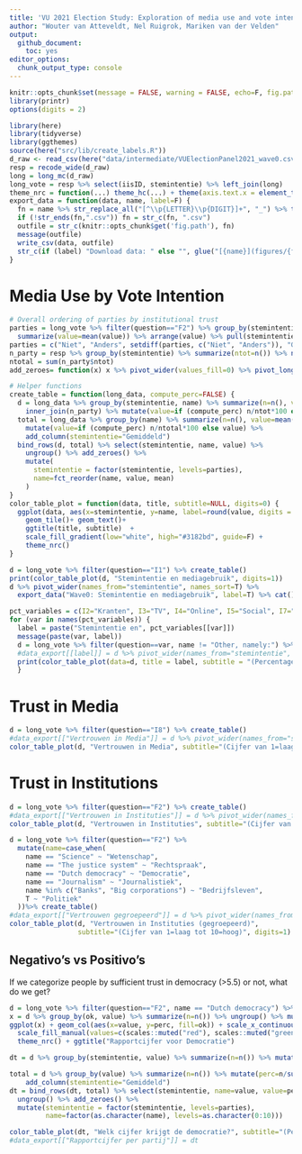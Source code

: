 ```yaml
---
title: 'VU 2021 Election Study: Exploration of media use and vote intention before the campaign'
author: "Wouter van Atteveldt, Nel Ruigrok, Mariken van der Velden"
output: 
  github_document:
    toc: yes
editor_options: 
  chunk_output_type: console
---
```



```r
knitr::opts_chunk$set(message = FALSE, warning = FALSE, echo=F, fig.path='figures/', fig.width = 10)
library(printr)
options(digits = 2)
```


```r
library(here)
library(tidyverse)
library(ggthemes)
source(here("src/lib/create_labels.R"))
d_raw <- read_csv(here("data/intermediate/VUElectionPanel2021_wave0.csv"))
resp = recode_wide(d_raw)
long = long_mc(d_raw)
long_vote = resp %>% select(iisID, stemintentie) %>% left_join(long)
theme_nrc = function(...) theme_hc(...) + theme(axis.text.x = element_text(angle = 45, hjust = 1), axis.title.x=element_blank(), axis.title.y=element_blank())
export_data = function(data, name, label=F) {
  fn = name %>% str_replace_all("[^\\p{LETTER}\\p{DIGIT}]+", "_") %>% trimws() 
  if (!str_ends(fn,".csv")) fn = str_c(fn, ".csv")
  outfile = str_c(knitr::opts_chunk$get('fig.path'), fn)
  message(outfile)
  write_csv(data, outfile)
  str_c(if (label) "Download data: " else "", glue("[{name}](figures/{fn})"))
} 
```

# Media Use by Vote Intention


```r
# Overall ordering of parties by institutional trust
parties = long_vote %>% filter(question=="F2") %>% group_by(stemintentie) %>% 
  summarize(value=mean(value)) %>% arrange(value) %>% pull(stemintentie)
parties = c("Niet", "Anders", setdiff(parties, c("Niet", "Anders")), "Gemiddeld")
n_party = resp %>% group_by(stemintentie) %>% summarize(ntot=n()) %>% na.omit()
ntotal = sum(n_party$ntot)
add_zeroes= function(x) x %>% pivot_wider(values_fill=0) %>% pivot_longer(-stemintentie)

# Helper functions
create_table = function(long_data, compute_perc=FALSE) {
  d = long_data %>% group_by(stemintentie, name) %>% summarize(n=n(), value=mean(value)) %>%
    inner_join(n_party) %>% mutate(value=if (compute_perc) n/ntot*100 else value)
  total = long_data %>% group_by(name) %>% summarize(n=n(), value=mean(value)) %>% 
    mutate(value=if (compute_perc) n/ntotal*100 else value) %>% 
    add_column(stemintentie="Gemiddeld") 
  bind_rows(d, total) %>% select(stemintentie, name, value) %>% 
    ungroup() %>% add_zeroes() %>% 
    mutate(
      stemintentie = factor(stemintentie, levels=parties),
      name=fct_reorder(name, value, mean)
    )
}
color_table_plot = function(data, title, subtitle=NULL, digits=0) {
  ggplot(data, aes(x=stemintentie, y=name, label=round(value, digits = digits), fill=value)) +
    geom_tile()+ geom_text()+
    ggtitle(title, subtitle)  + 
    scale_fill_gradient(low="white", high="#3182bd", guide=F) +
    theme_nrc()
}
```

```r
d = long_vote %>% filter(question=="I1") %>% create_table()
print(color_table_plot(d, "Stemintentie en mediagebruik", digits=1))
d %>% pivot_wider(names_from="stemintentie", names_sort=T) %>% 
  export_data("Wave0: Stemintentie en mediagebruik", label=T) %>% cat()
```

```r
pct_variables = c(I2="Kranten", I3="TV", I4="Online", I5="Social", I7="Apps")
for (var in names(pct_variables)) {
  label = paste("Stemintentie en", pct_variables[[var]])
  message(paste(var, label))
  d = long_vote %>% filter(question==var, name != "Other, namely:") %>% create_table(compute_perc = T)
  #data_export[[label]] = d %>% pivot_wider(names_from="stemintentie", names_sort=T) 
  print(color_table_plot(data=d, title = label, subtitle = "(Percentage van stemmers voor die party; meerdere keuzes mogelijk)"))
  }
```

# Trust in Media

```r
d = long_vote %>% filter(question=="I8") %>% create_table()
#data_export[["Vertrouwen in Media"]] = d %>% pivot_wider(names_from="stemintentie", names_sort=T) 
color_table_plot(d, "Vertrouwen in Media", subtitle="(Cijfer van 1=laag tot 10=hoog)", digits=1)
```

# Trust in Institutions

```r
d = long_vote %>% filter(question=="F2") %>% create_table()
#data_export[["Vertrouwen in Instituties"]] = d %>% pivot_wider(names_from="stemintentie", names_sort=T) 
color_table_plot(d, "Vertrouwen in Instituties", subtitle="(Cijfer van 1=laag tot 10=hoog)", digits=1)
```

```r
d = long_vote %>% filter(question=="F2") %>%
  mutate(name=case_when(
    name == "Science" ~ "Wetenschap",
    name == "The justice system" ~ "Rechtspraak",
    name == "Dutch democracy" ~ "Democratie",
    name == "Journalism" ~ "Journalistiek",
    name %in% c("Banks", "Big corporations") ~ "Bedrijfsleven",
    T ~ "Politiek"
  ))%>% create_table()
#data_export[["Vertrouwen gegroepeerd"]] = d %>% pivot_wider(names_from="stemintentie", names_sort=T) 
color_table_plot(d, "Vertrouwen in Instituties (gegroepeerd)", 
                 subtitle="(Cijfer van 1=laag tot 10=hoog)", digits=1)
```

## Negativo's vs Positivo's

If we categorize people by sufficient trust in democracy (>5.5) or not, what do we get?

```r
d = long_vote %>% filter(question=="F2", name == "Dutch democracy") %>% mutate(ok=value>5.5)
x = d %>% group_by(ok, value) %>% summarize(n=n()) %>% ungroup() %>% mutate(perc=n/sum(n)*100)
ggplot(x) + geom_col(aes(x=value, y=perc, fill=ok)) + scale_x_continuous(breaks=0:10) + 
  scale_fill_manual(values=c(scales::muted("red"), scales::muted("green")), guide=F) +
  theme_nrc() + ggtitle("Rapportcijfer voor Democratie")

dt = d %>% group_by(stemintentie, value) %>% summarize(n=n()) %>% mutate(perc=n/sum(n)*100)

total = d %>% group_by(value) %>% summarize(n=n()) %>% mutate(perc=n/sum(n) * 100) %>% 
    add_column(stemintentie="Gemiddeld") 
dt = bind_rows(dt, total) %>% select(stemintentie, name=value, value=perc) %>% 
  ungroup() %>% add_zeroes() %>% 
  mutate(stemintentie = factor(stemintentie, levels=parties),
         name=factor(as.character(name), levels=as.character(0:10)))

color_table_plot(dt, "Welk cijfer krijgt de democratie?", subtitle="(Percentage van stemmers op een partij)")
#data_export[["Rapportcijfer per partij"]] = dt
```
